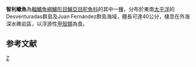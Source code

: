 {{Speciesbox 
| taxon = Scorpis chilensis
| status = NE
| status_system = IUCN3.1
| authority = [[Guichenot|Guichenot]], 1848
| synonyms = 
}}
'''智利蠍魚'''為[[輻鰭魚綱|輻鰭魚綱]][[鱸形目|鱸形目]][[鱸亞目|鱸亞目]][[舵魚科|舵魚科]]的其中一[[種|種]]，分布於東南[[太平洋|太平洋]]的Desventuradas群島及Juan Fernández群島海域，體長可達40公分，棲息在外海深水礁岩區，以浮游性[[甲殼類|甲殼類]]為食。

== 参考文献 ==
{{reflist}}

{{Taxonbar}}

[[Category:蠍魚屬|Z]]
